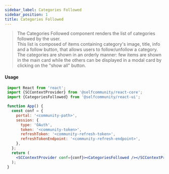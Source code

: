 ```yaml
---
sidebar_label: Categories Followed
sidebar_position: 1
title: Categories Followed
---
```


> The Categories Followed component renders the list of categories followed by the user.<br/>
This list is composed of items containing category's image, title, info and a follow button, that allows users to follow/unfollow a category.<br/>
The categories are shown in an orderly manner: few items are shown in the main card while the others can be displayed in a modal card by clicking on the "show all" button.


<Logged><CategoriesFollowed/></Logged>

#### Usage

```jsx
 import React from 'react';
 import {SCContextProvider} from '@selfcommunity/react-core';
 import {CategoriesFollowed} from '@selfcommunity/react-ui';

 function App() {
   const conf = {
     portal: '<community-path>',
     session: {
       type: 'OAuth',
       token: '<community-token>',
       refreshToken: '<community-refresh-token>',
       refreshTokenEndpoint: '<community-refresh-endpoint>',
     },
   };
   return (
     <SCContextProvider conf={conf}><CategoriesFollowed /></SCContextProvider>
   );
 }
```







